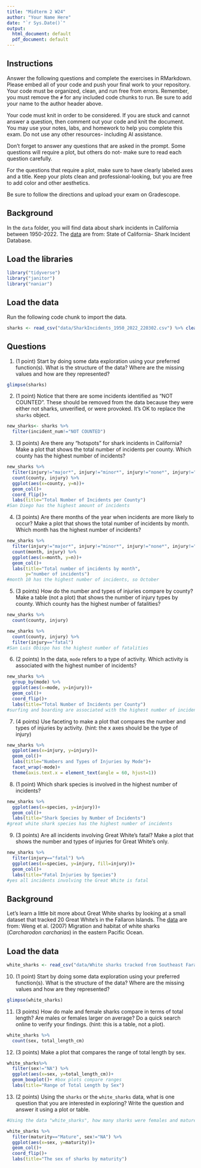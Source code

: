 ```yaml
---
title: "Midterm 2 W24"
author: "Your Name Here"
date: "`r Sys.Date()`"
output:
  html_document: default
  pdf_document: default
---
```


## Instructions
Answer the following questions and complete the exercises in RMarkdown. Please embed all of your code and push your final work to your repository. Your code must be organized, clean, and run free from errors. Remember, you must remove the `#` for any included code chunks to run. Be sure to add your name to the author header above. 

Your code must knit in order to be considered. If you are stuck and cannot answer a question, then comment out your code and knit the document. You may use your notes, labs, and homework to help you complete this exam. Do not use any other resources- including AI assistance.  

Don't forget to answer any questions that are asked in the prompt. Some questions will require a plot, but others do not- make sure to read each question carefully.  

For the questions that require a plot, make sure to have clearly labeled axes and a title. Keep your plots clean and professional-looking, but you are free to add color and other aesthetics.  

Be sure to follow the directions and upload your exam on Gradescope.    

## Background
In the `data` folder, you will find data about shark incidents in California between 1950-2022. The [data](https://catalog.data.gov/dataset/shark-incident-database-california-56167) are from: State of California- Shark Incident Database.   

## Load the libraries
```r
library("tidyverse")
library("janitor")
library("naniar")
```

## Load the data
Run the following code chunk to import the data.
```r
sharks <- read_csv("data/SharkIncidents_1950_2022_220302.csv") %>% clean_names()
```

## Questions
1. (1 point) Start by doing some data exploration using your preferred function(s). What is the structure of the data? Where are the missing values and how are they represented?  
```r
glimpse(sharks)
```

2. (1 point) Notice that there are some incidents identified as "NOT COUNTED". These should be removed from the data because they were either not sharks, unverified, or were provoked. It's OK to replace the `sharks` object.
```r
new_sharks<- sharks %>% 
  filter(incident_num!="NOT COUNTED")
```

3. (3 points) Are there any "hotspots" for shark incidents in California? Make a plot that shows the total number of incidents per county. Which county has the highest number of incidents?
```r
new_sharks %>% 
  filter(injury!="major*", injury!="minor*", injury!="none*", injury!="fatal*") %>% 
  count(county, injury) %>% 
  ggplot(aes(x=county, y=n))+
  geom_col()+
  coord_flip()+
  labs(title="Total Number of Incidents per County")
#San Diego has the highest amount of incidents
```

4. (3 points) Are there months of the year when incidents are more likely to occur? Make a plot that shows the total number of incidents by month. Which month has the highest number of incidents?  
```r
new_sharks %>% 
  filter(injury!="major*", injury!="minor*", injury!="none*", injury!="fatal*") %>% 
  count(month, injury) %>% 
  ggplot(aes(x=month, y=n))+
  geom_col()+
  labs(title="Total number of incidents by month",
       y="number of incidents")
#month 10 has the highest number of incidents, so October
```

5. (3 points) How do the number and types of injuries compare by county? Make a table (not a plot) that shows the number of injury types by county. Which county has the highest number of fatalities?  
```r
new_sharks %>% 
  count(county, injury)
```


```r
new_sharks %>% 
  count(county, injury) %>% 
  filter(injury=="fatal")
#San Luis Obispo has the highest number of fatalities
```

6. (2 points) In the data, `mode` refers to a type of activity. Which activity is associated with the highest number of incidents?
```r
new_sharks %>% 
  group_by(mode) %>% 
  ggplot(aes(x=mode, y=injury))+
  geom_col()+
  coord_flip()+
  labs(title="Total Number of Incidents per County")
#surfing and boarding are associated with the highest number of incidents
```

7. (4 points) Use faceting to make a plot that compares the number and types of injuries by activity. (hint: the x axes should be the type of injury) 
```r
new_sharks %>% 
  ggplot(aes(x=injury, y=injury))+
  geom_col()+
  labs(title="Numbers and Types of Injuries by Mode")+
  facet_wrap(~mode)+
  theme(axis.text.x = element_text(angle = 60, hjust=1))
```

8. (1 point) Which shark species is involved in the highest number of incidents?  
```r
new_sharks %>% 
  ggplot(aes(x=species, y=injury))+
  geom_col()+
  labs(title="Shark Species by Number of Incidents")
#great white shark species has the highest number of incidents
```

9. (3 points) Are all incidents involving Great White's fatal? Make a plot that shows the number and types of injuries for Great White's only.  
```r
new_sharks %>% 
  filter(injury=="fatal") %>% 
  ggplot(aes(x=species, y=injury, fill=injury))+
  geom_col()+
  labs(title="Fatal Injuries by Species")
#yes all incidents involving the Great White is fatal
```

## Background
Let's learn a little bit more about Great White sharks by looking at a small dataset that tracked 20 Great White's in the Fallaron Islands. The [data](https://link.springer.com/article/10.1007/s00227-007-0739-4) are from: Weng et al. (2007) Migration and habitat of white sharks (_Carcharodon carcharias_) in the eastern Pacific Ocean.

## Load the data
```r
white_sharks <- read_csv("data/White sharks tracked from Southeast Farallon Island, CA, USA, 1999 2004.csv", na = c("?", "n/a")) %>% clean_names()
```

10. (1 point) Start by doing some data exploration using your preferred function(s). What is the structure of the data? Where are the missing values and how are they represented?
```r
glimpse(white_sharks)
```

11. (3 points) How do male and female sharks compare in terms of total length? Are males or females larger on average? Do a quick search online to verify your findings. (hint: this is a table, not a plot).  
```r
white_sharks %>% 
  count(sex, total_length_cm)
```

12. (3 points) Make a plot that compares the range of total length by sex.
```r
white_sharks%>% 
  filter(sex!="NA") %>% 
  ggplot(aes(x=sex, y=total_length_cm))+
  geom_boxplot()+ #box plots compare ranges 
  labs(title="Range of Total Length by Sex")
```

13. (2 points) Using the `sharks` or the `white_sharks` data, what is one question that you are interested in exploring? Write the question and answer it using a plot or table.  
```r
#Using the data "white_sharks", how many sharks were females and mature

white_sharks %>% 
  filter(maturity=="Mature", sex!="NA") %>% 
  ggplot(aes(x=sex, y=maturity))+
  geom_col()+
  coord_flip()+
  labs(title="The sex of sharks by maturity")
```
